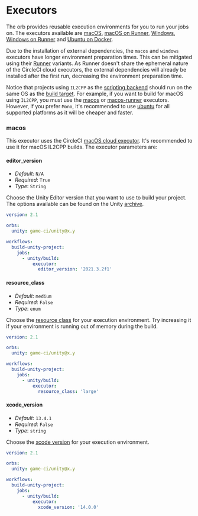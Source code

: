 # Executors

The orb provides reusable execution environments for you to run your jobs on. The executors
available are [macOS](https://circleci.com/developer/orbs/orb/game-ci/unity#executors-macos),
[macOS on Runner](https://circleci.com/developer/orbs/orb/game-ci/unity#executors-macos-runner),
[Windows](https://circleci.com/developer/orbs/orb/game-ci/unity#executors-windows-2022),
[Windows on Runner](https://circleci.com/developer/orbs/orb/game-ci/unity#executors-windows-runner)
and [Ubuntu on Docker](https://circleci.com/developer/orbs/orb/game-ci/unity#executors-ubuntu).

Due to the installation of external dependencies, the `macos` and `windows` executors have longer
environment preparation times. This can be mitigated using their
[Runner](https://circleci.com/docs/runner-overview) variants. As Runner doesn't share the ephemeral
nature of the CircleCI cloud executors, the external dependencies will already be installed after
the first run, decreasing the environment preparation time.

Notice that projects using `IL2CPP` as the
[scripting backend](https://docs.unity3d.com/Manual/scripting-backends.html) should run on the same
OS as the [build target](#build-target). For example, if you want to build for macOS using `IL2CPP`,
you must use the [macos](https://circleci.com/developer/orbs/orb/game-ci/unity#executors-macos) or
[macos-runner](https://circleci.com/developer/orbs/orb/game-ci/unity#executors-macos-runner)
executors. However, if you prefer `Mono`, it's recommended to use
[ubuntu](https://circleci.com/developer/orbs/orb/game-ci/unity#executors-ubuntu) for all supported
platforms as it will be cheaper and faster.

### macos

This executor uses the CircleCI
[macOS cloud executor](https://circleci.com/docs/configuration-reference#macos). It's recommended to
use it for macOS IL2CPP builds. The executor parameters are:

#### editor_version

- _Default_: `N/A`
- _Required_: `True`
- _Type_: `String`

Choose the Unity Editor version that you want to use to build your project. The options available
can be found on the Unity [archive](https://unity3d.com/get-unity/download/archive).

```yaml
version: 2.1

orbs:
  unity: game-ci/unity@x.y

workflows:
  build-unity-project:
    jobs:
      - unity/build:
          executor:
            editor_version: '2021.3.2f1'
```

#### resource_class

- _Default_: `medium`
- _Required_: `False`
- _Type_: `enum`

Choose the
[resource class](https://circleci.com/docs/configuration-reference#macos-execution-environment) for
your execution environment. Try increasing it if your environment is running out of memory during
the build.

```yaml
version: 2.1

orbs:
  unity: game-ci/unity@x.y

workflows:
  build-unity-project:
    jobs:
      - unity/build:
          executor:
            resource_class: 'large'
```

#### xcode_version

- _Default_: `13.4.1`
- _Required_: `False`
- _Type_: `string`

Choose the [xcode version](https://circleci.com/docs/using-macos#supported-xcode-versions) for your
execution environment.

```yaml
version: 2.1

orbs:
  unity: game-ci/unity@x.y

workflows:
  build-unity-project:
    jobs:
      - unity/build:
          executor:
            xcode_version: '14.0.0'
```
